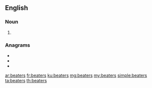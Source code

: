 ==English==

===Noun===
{{head|en|noun plural form}}

# {{plural of|beater|lang=en}}

===Anagrams===
* {{l|en|bearest}}
* {{l|en|berates}}
* {{l|en|rebates}}

[[ar:beaters]]
[[fr:beaters]]
[[ku:beaters]]
[[mg:beaters]]
[[my:beaters]]
[[simple:beaters]]
[[ta:beaters]]
[[th:beaters]]